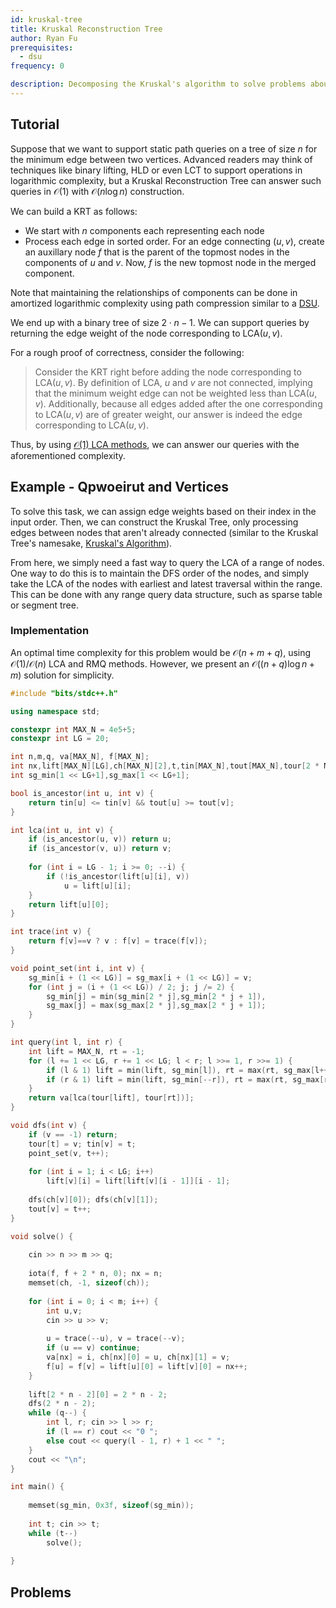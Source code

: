 ```yaml
---
id: kruskal-tree
title: Kruskal Reconstruction Tree
author: Ryan Fu
prerequisites:
  - dsu
frequency: 0

description: Decomposing the Kruskal's algorithm to solve problems about maximum/minimum edge weights
---
```


<Resources>
	<Resource
		source="CF"
		title="[Tutorial] Reachability Tree / DSU-tree"
		url="https://codeforces.com/blog/entry/85714"
	>
	</Resource>
	<Resource
		source="smax"
		title="Kruskal Reconstruction Tree"
		url="https://mzhang2021.github.io/cp-blog/kruskal/"
	>
	</Resource>

</Resources>

## Tutorial

Suppose that we want to support static path queries on a tree of size $n$ for the minimum edge between two vertices. Advanced readers may think of techniques like binary lifting, HLD or even LCT to support operations in logarithmic complexity, but a Kruskal Reconstruction Tree can answer such queries in $\mathcal{O}(1)$ with $\mathcal{O}(n\log n)$ construction.

We can build a KRT as follows:

- We start with $n$ components each representing each node
- Process each edge in sorted order. For an edge connecting $(u,v)$, create an auxillary node $f$ that is the parent of the topmost nodes in the components of $u$ and $v$. Now, $f$ is the new topmost node in the merged component.

Note that maintaining the relationships of components can be done in amortized logarithmic complexity using path compression similar to a [DSU](https://usaco.guide/gold/dsu?lang=cpp).

We end up with a binary tree of size $2\cdot n -1$. We can support queries by returning the edge weight of the node corresponding to $\text{LCA}(u,v)$. 

For a rough proof of correctness, consider the following:

> Consider the KRT right before adding the node corresponding to $\text{LCA}(u,v)$. By definition of $\text{LCA}$, $u$ and $v$ are not connected, implying that the minimum weight edge can not be weighted less than $\text{LCA}(u,v)$. Additionally, because all edges added after the one corresponding to $\text{LCA}(u,v)$ are of greater weight, our answer is indeed the edge corresponding to $\text{LCA}(u,v)$.

Thus, by using [$\mathcal{O}(1)$ LCA methods](https://usaco.guide/gold/tree-euler?lang=cpp), we can answer our queries with the aforementioned complexity.

## Example - Qpwoeirut and Vertices

<FocusProblem problem="qpav" />

To solve this task, we can assign edge weights based on their index in the input order. Then, we can construct the Kruskal Tree, only processing edges between nodes that aren't already connected (similar to the Kruskal Tree's namesake, [Kruskal's Algorithm](https://usaco.guide/gold/mst?lang=cpp)). 

From here, we simply need a fast way to query the $\text{LCA}$ of a range of nodes. One way to do this is to maintain the DFS order of the nodes, and simply take the $\text{LCA}$ of the nodes with earliest and latest traversal within the range. This can be done with any range query data structure, such as sparse table or segment tree.

### Implementation

An optimal time complexity for this problem would be $\mathcal{O}(n+m+q)$, using $\mathcal{O}(1)/\mathcal{O}(n)$ LCA and RMQ methods. However, we present an $\mathcal{O}((n+q)\log n + m)$ solution for simplicity.

```cpp
#include "bits/stdc++.h"

using namespace std;

constexpr int MAX_N = 4e5+5;
constexpr int LG = 20;

int n,m,q, va[MAX_N], f[MAX_N];
int nx,lift[MAX_N][LG],ch[MAX_N][2],t,tin[MAX_N],tout[MAX_N],tour[2 * MAX_N];
int sg_min[1 << LG+1],sg_max[1 << LG+1];

bool is_ancestor(int u, int v) {
    return tin[u] <= tin[v] && tout[u] >= tout[v];
}

int lca(int u, int v) {
    if (is_ancestor(u, v)) return u;
    if (is_ancestor(v, u)) return v;
    
    for (int i = LG - 1; i >= 0; --i) {
        if (!is_ancestor(lift[u][i], v))
        	u = lift[u][i];
    }
    return lift[u][0];
}

int trace(int v) {
	return f[v]==v ? v : f[v] = trace(f[v]);
}

void point_set(int i, int v) {
	sg_min[i + (1 << LG)] = sg_max[i + (1 << LG)] = v;
	for (int j = (i + (1 << LG)) / 2; j; j /= 2) {
		sg_min[j] = min(sg_min[2 * j],sg_min[2 * j + 1]),
		sg_max[j] = max(sg_max[2 * j],sg_max[2 * j + 1]);
	}
}

int query(int l, int r) {
	int lift = MAX_N, rt = -1;
	for (l += 1 << LG, r += 1 << LG; l < r; l >>= 1, r >>= 1) {
		if (l & 1) lift = min(lift, sg_min[l]), rt = max(rt, sg_max[l++]);
		if (r & 1) lift = min(lift, sg_min[--r]), rt = max(rt, sg_max[r]);
	}
	return va[lca(tour[lift], tour[rt])];
}

void dfs(int v) {
	if (v == -1) return;
	tour[t] = v; tin[v] = t;
	point_set(v, t++);
	
	for (int i = 1; i < LG; i++)
		lift[v][i] = lift[lift[v][i - 1]][i - 1];
	
	dfs(ch[v][0]); dfs(ch[v][1]);
	tout[v] = t++;
}

void solve() {
	
	cin >> n >> m >> q;
	
	iota(f, f + 2 * n, 0); nx = n;
	memset(ch, -1, sizeof(ch));
	
	for (int i = 0; i < m; i++) {
		int u,v;
		cin >> u >> v;
		
		u = trace(--u), v = trace(--v);
		if (u == v) continue;	
		va[nx] = i, ch[nx][0] = u, ch[nx][1] = v;
		f[u] = f[v] = lift[u][0] = lift[v][0] = nx++;
	}
	
	lift[2 * n - 2][0] = 2 * n - 2;
	dfs(2 * n - 2);
	while (q--) {
		int l, r; cin >> l >> r;
		if (l == r) cout << "0 ";
		else cout << query(l - 1, r) + 1 << " ";
	}
	cout << "\n";	
}

int main() {
	
	memset(sg_min, 0x3f, sizeof(sg_min));
	
	int t; cin >> t;
	while (t--)
		solve();
	
}
```

## Problems

<Problems problems="general" />
